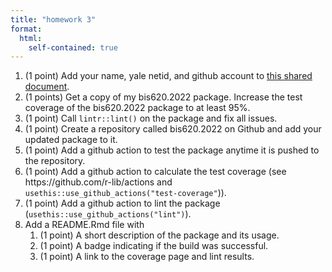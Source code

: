 ```yaml
---
title: "homework 3"
format:
  html:
    self-contained: true
---
```


1. (1 point) Add your name, yale netid, and github account to [this shared document](https://yale.instructure.com/courses/81394/collaborations/5950).
1. (1 points) Get a copy of my bis620.2022 package. Increase the test coverage of the bis620.2022 package to at 
least 95\%. 
1. (1 point) Call `lintr::lint()` on the package and fix all issues.
1. (1 point) Create a repository called bis620.2022 on Github and add your updated package to it. 
1. (1 point) Add a github action to test the package anytime it is pushed to the repository. 
1. (1 point) Add a github action to calculate the test coverage (see https://github.com/r-lib/actions and  `usethis::use_github_actions("test-coverage"`)). 
1. (1 point) Add a github action to lint the package (`usethis::use_github_actions("lint")`).
1. Add a README.Rmd file with 
    1. (1 point) A short description of the package and its usage.
    1. (1 point) A badge indicating if the build was successful.
    1. (1 point) A link to the coverage page and lint results.

